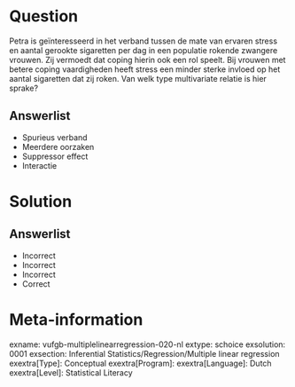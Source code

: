 Question
========

Petra is geïnteresseerd in het verband tussen de mate van ervaren stress en aantal gerookte sigaretten per dag in een populatie rokende zwangere vrouwen. Zij vermoedt dat coping hierin ook een rol speelt. Bij vrouwen met betere coping vaardigheden heeft stress een minder sterke invloed op het aantal sigaretten dat zij roken. Van welk type multivariate relatie is hier sprake?
  
Answerlist
----------
* Spurieus verband
* Meerdere oorzaken
* Suppressor effect
* Interactie

Solution
========

Answerlist
----------
* Incorrect
* Incorrect
* Incorrect
* Correct

Meta-information
================
exname: vufgb-multiplelinearregression-020-nl
extype: schoice
exsolution: 0001
exsection: Inferential Statistics/Regression/Multiple linear regression
exextra[Type]: Conceptual
exextra[Program]: 
exextra[Language]: Dutch
exextra[Level]: Statistical Literacy